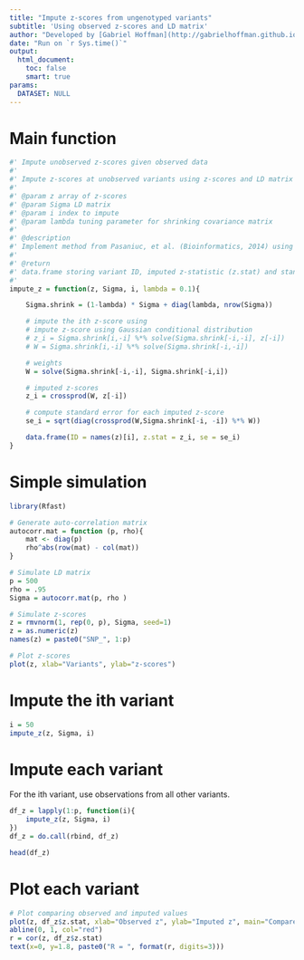 ```yaml
---
title: "Impute z-scores from ungenotyped variants"
subtitle: 'Using observed z-scores and LD matrix'
author: "Developed by [Gabriel Hoffman](http://gabrielhoffman.github.io/)"
date: "Run on `r Sys.time()`"
output: 
  html_document:
    toc: false
    smart: true
params:
  DATASET: NULL
---
```


<!----


rmarkdown::render("impute_z.Rmd")


--->

# Main function
```r
#' Impute unobserved z-scores given observed data
#'
#' Impute z-scores at unobserved variants using z-scores and LD matrix from observed variants.
#' 
#' @param z array of z-scores
#' @param Sigma LD matrix 
#' @param i index to impute
#' @param lambda tuning parameter for shrinking covariance matrix
#' 
#' @description
#' Implement method from Pasaniuc, et al. (Bioinformatics, 2014) using a multivariate approximation of the observed z-scores
#' 
#' @return
#' data.frame storing variant ID, imputed z-statistic (z.stat) and standard error of the imputed z-score (se).
#' 
impute_z = function(z, Sigma, i, lambda = 0.1){

	Sigma.shrink = (1-lambda) * Sigma + diag(lambda, nrow(Sigma))

	# impute the ith z-score using 
	# impute z-score using Gaussian conditional distribution
	# z_i = Sigma.shrink[i,-i] %*% solve(Sigma.shrink[-i,-i], z[-i])
	# W = Sigma.shrink[i,-i] %*% solve(Sigma.shrink[-i,-i])

	# weights
	W = solve(Sigma.shrink[-i,-i], Sigma.shrink[-i,i])

	# imputed z-scores
	z_i = crossprod(W, z[-i])

	# compute standard error for each imputed z-score
	se_i = sqrt(diag(crossprod(W,Sigma.shrink[-i, -i]) %*% W))

	data.frame(ID = names(z)[i], z.stat = z_i, se = se_i)
}
```

# Simple simulation
```r
library(Rfast)

# Generate auto-correlation matrix
autocorr.mat = function (p, rho){
    mat <- diag(p)
    rho^abs(row(mat) - col(mat))
}

# Simulate LD matrix
p = 500
rho = .95
Sigma = autocorr.mat(p, rho )

# Simulate z-scores
z = rmvnorm(1, rep(0, p), Sigma, seed=1)
z = as.numeric(z)
names(z) = paste0("SNP_", 1:p)

# Plot z-scores
plot(z, xlab="Variants", ylab="z-scores")
```

# Impute the ith variant
```r
i = 50
impute_z(z, Sigma, i)
```

# Impute each variant 
For the ith variant, use observations from all other variants.
```r
df_z = lapply(1:p, function(i){
	impute_z(z, Sigma, i)
})
df_z = do.call(rbind, df_z)

head(df_z)
```

# Plot each variant
```r
# Plot comparing observed and imputed values
plot(z, df_z$z.stat, xlab="Observed z", ylab="Imputed z", main="Compare observed and imputed")
abline(0, 1, col="red")
r = cor(z, df_z$z.stat)
text(x=0, y=1.8, paste0("R = ", format(r, digits=3)))
```




